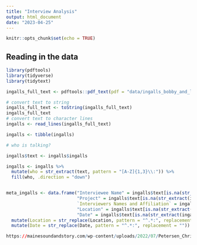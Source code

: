 ```yaml
---
title: "Interview Analysis"
output: html_document
date: "2023-04-25"
---
```


```r
knitr::opts_chunk$set(echo = TRUE)
```

## Reading in the data

```r
library(pdftools)
library(tidyverse)
library(tidytext)

ingalls_full_text <- pdftools::pdf_text(pdf = "data/ingalls_bobby_and_lee_reggie.pdf")

# convert text to string
ingalls_full_text <- toString(ingalls_full_text)
ingalls_full_text
# convert text to character lines
ingalls <- read_lines(ingalls_full_text)

ingalls <- tibble(ingalls)
```

```r
# who is talking?

ingalls$text <- ingalls$ingalls

ingalls <- ingalls %>%
  mutate(who = str_extract(text, pattern = "[A-Z]{1,3}\\:")) %>%
  fill(who, .direction = "down")


meta_ingalls <- data.frame("Interviewee Name" = ingalls$text[is.na(str_extract(ingalls$text, pattern = "^.*Interviewee.*$")) == FALSE],
                           "Project" = ingalls$text[is.na(str_extract(ingalls$text, pattern = "^.*Project\\/Collection.*$")) == FALSE], 
                           `Interviewers Names and Affiliation` = ingalls$text[is.na(str_extract(ingalls$text, pattern = "^.*Interviewer.*$")) == FALSE],
                           "Location" = ingalls$text[is.na(str_extract(ingalls$text, pattern = "^.*Interview Location.*$")) == FALSE],
                           "Date" = ingalls$text[is.na(str_extract(ingalls$text, pattern = "^.*Date of Interview.*$")) == FALSE]) %>%
  mutate(Location = str_replace(Location, pattern = "^.*:", replacement = "")) %>%
  mutate(Date = str_replace(Date, pattern = "^.*:", replacement = ""))

```

```r
https://mainesoundandstory.com/wp-content/uploads/2022/07/Petersen_Chris_10_25_19.pdf
```


